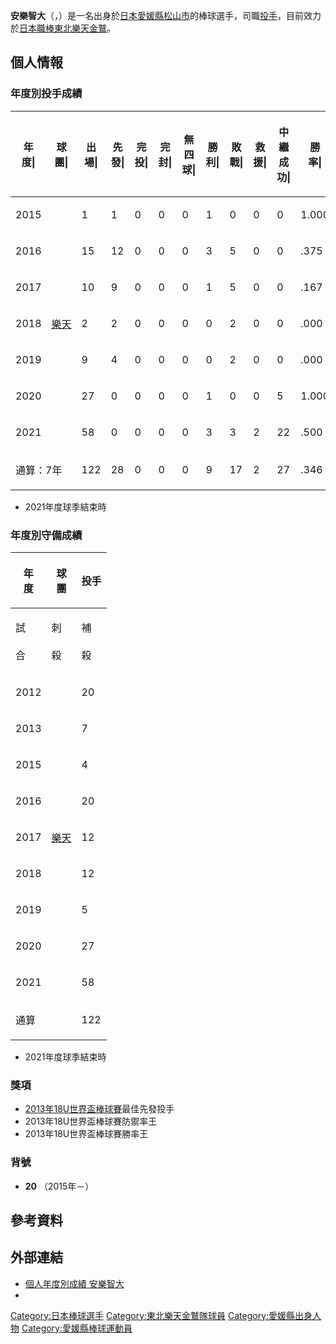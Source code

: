 {{Infobox NPB player|
|name=安樂智大|
|image=T anraku20160423.jpg|
|width=300|
|position=投手|
|team=東北樂天金鷲|
|number=20|
|bats=左|
|throws=右|
|birthdate={{birth_date_and_age|1996|11|4|mf=y}}|
|birthplace={{JPN}}[[愛媛縣|愛媛縣]][[松山市|松山市]]|
|debutdate=10月5日
|debutyear=2015年
|debutteam=東北樂天金鷲
|statyear=2021年球季
|stat1label=勝投－敗投
|stat1value=9－17
|stat2label=中繼－救援
|stat2value=27－2
|stat3label=三振－四死
|stat3value=206－108
|stat4label=防禦率
|stat4value=3.55
|teams=<nowiki></nowiki> 
* 濟美高等學校
* [[東北樂天金鷲|東北樂天金鷲]]（2015年－）
}}
{{MedalTableTop}}
{{MedalSport|男子[[棒球|棒球]]}}
{{MedalCountry|{{JPN}}}}
{{MedalCompetition|[[U-23世界盃棒球賽|U-23世界盃棒球賽]]}}
{{MedalGold|[[2016年U-23世界盃棒球賽|2016年 蒙特雷]]|隊際}}
{{MedalCompetition|[[U-18世界盃棒球賽|U-18世界盃棒球賽]]}}
{{MedalSilver|[[2013年18U世界盃棒球賽|2013年 台中]]|隊際}}
{{MedalBottom}}
{{Japanese|japanese=安樂 智大|kana=あんらく ともひろ|romaji=Anraku Tomohiro}}

'''安樂智大'''（{{jpn|j=安樂 智大|hg=あんらく ともひろ|rm=Anraku Tomohiro}}，{{bd|1996年|11月4日||catIdx=Anraku, Tomohiro}}）是一名出身於[[日本|日本]][[愛媛縣|愛媛縣]][[松山市|松山市]]的棒球選手，司職[[投手|投手]]，目前效力於[[日本職棒|日本職棒]][[東北樂天金鷲|東北樂天金鷲]]。

== 個人情報 ==
=== 年度別投手成績 ===
{| class="wikitable" style="text-align:right; font-size:small"
|-bgcolor="#efefef"
!年<br>度|!!球<br>團|!!出<br>場|!!先<br>發|!!完<br>投|!!完<br>封|!!無<br>四<br>球|!!勝<br>利|!!敗<br>戰|!!救<br>援|!!中<br>繼<br>成<br>功|!!勝<br>率|!!打<br>者|!!投<br>球<br>局<br>數|!!被<br>安<br>打|!!被<br>全<br>壘<br>打|!!保<br>送|!!敬<br>遠|!!觸<br>身<br>球|!!三<br>振<br>數|!!暴<br>投|!!犯<br>規|!!失分|!!自<br>責<br>分|!!防<br>禦<br>率|!!WHIP
|-
|style="text-align:center;"|2015
|rowspan="7" style="text-align: center; white-space: nowrap;"|[[東北樂天金鷲|樂天]]
|1||1||0||0||0||1||0||0||0||1.000||24||6.0||2||0||5||0||0||4||0||0||0||0||0.00||1.17
|-
|style="text-align:center;"|2016
|15||12||0||0||0||3||5||0||0||.375||349||84.1||79||9||22||0||4||64||2||1||33||32||3.42||1.20
|-
|style="text-align:center;"|2017
|10||9||0||0||0||1||5||0||0||.167||221||51.0||59||7||18||0||4||37||4||0||27||23||4.06||1.51
|-
|style="text-align: center;"|2018
|2||2||0||0||0||0||2||0||0||.000||43||8.0||14||1||2||0||1||2||0||0||10||9||10.13||2.00
|-
|style="text-align: center;"|2019
|9||4||0||0||0||0||2||0||0||.000||137||32.1||30||5||11||0||3||19||1||1||22||17||4.73||1.27
|-
|style="text-align:center;"|2020
|27||0||0||0||0||1||0||0||5||1.000||131||31.0||24||2||17||0||0||30||1||0||12||12||3.48||1.32
|-
|style="text-align:center;"|2021
|58||0||0||0||0||3||3||2||22||.500||240||56.1||45||4||33||0||2||50||1||0||13||13||2.08||1.38
|-
!colspan="2"|通算：7年
|122||28||0||0||0||9||17||2||27||.346||1145||269.0||253||28||108||0||14||206||8||2||117||106||3.55||1.34
|}
* 2021年度球季結束時

=== 年度別守備成績 ===
{| class="wikitable" style="text-align: right; font-size: small; border-collapse:collapse; padding: 1px;"
!rowspan="2"|年<br />度!!rowspan="2"|球<br />團!!colspan="10"|投手
|-style="line-height:1.25em;"
!試<br /><br />合!!刺<br /><br />殺!!補<br /><br />殺!!失<br /><br />誤!!雙<br /><br />殺!!守<br />備<br />率
|-
|style="text-align: center;"|2012
|rowspan="9" style="text-align: center; white-space: nowrap;"|[[東北樂天金鷲|樂天]]
|20||6||15||0||1||1.000
|-
|style="text-align:center;"|2013
|7||0||2||0||0||1.000
|-
|style="text-align:center;"|2015
|4||2||6||0||0||1.000
|-
|style="text-align:center;"|2016
|20||4||23||1||0||.964
|-
|style="text-align:center;"|2017
|12||1||17||2||1||.900
|-
|style="text-align:center;"|2018
|12||0||5||0||0||1.000
|-
|style="text-align:center;"|2019
|5||0||4||0||0||1.000
|-
|style="text-align:center;"|2020
|27||0||8||0||1||1.000
|-
|style="text-align:center;"|2021
|58||2||8||0||0||1.000
|-
!colspan="2"|通算
|122||7||41||1||3||.980
|}
* 2021年度球季結束時

=== 獎項 ===
* [[2013年18U世界盃棒球賽|2013年18U世界盃棒球賽]]最佳先發投手
* 2013年18U世界盃棒球賽防禦率王
* 2013年18U世界盃棒球賽勝率王

=== 背號 ===
* '''20''' （2015年－）

== 參考資料 ==
{{reflist}}

== 外部連結 ==
* [http://npb.jp/bis/players/71175130.html 個人年度別成績 安樂智大] {{Wayback|url=http://npb.jp/bis/players/71175130.html |date=20210118165733 }} {{ja icon}} 
* {{Baseballstats|brm=anraku000tom}}

{{東北樂天金鷲球團球員名單}}
{{2016年U-23世界盃棒球賽日本代表隊}}
{{DEFAULTSORT:Anraku, Tomohiro}}
[[Category:日本棒球選手|Category:日本棒球選手]]
[[Category:東北樂天金鷲隊球員|Category:東北樂天金鷲隊球員]]
[[Category:愛媛縣出身人物|Category:愛媛縣出身人物]]
[[Category:愛媛縣棒球運動員|Category:愛媛縣棒球運動員]]